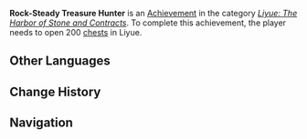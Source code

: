 {{Achievement Infobox
|title        = Rock-Steady Treasure Hunter
|id           = 80050
|order id     = 0050
|category     = Liyue: The Harbor of Stone and Contracts
|description  = Open 200 [[chests]] in Liyue (The Chasm is counted separately).
|requirements = 
|primogems    = 5
|tracking     = Tracks the amount of chests found in Liyue.
|topic        = Chests
|set          = Rock-Steady Treasure Hunter
|tier         = 1
|tiers_total  = 3
|tier1        = Rock-Steady Treasure Hunter (Tier 1)
|tier2        = Rock-Steady Treasure Hunter (Tier 2)
|tier3        = Rock-Steady Treasure Hunter (Tier 3)
|prev         = 
|next         = Rock-Steady Treasure Hunter (Tier 2)
}}
'''Rock-Steady Treasure Hunter''' is an [[Achievement]] in the category ''[[Liyue: The Harbor of Stone and Contracts]]''. To complete this achievement, the player needs to open 200 [[chests]] in Liyue.
<!--
==Trivia==

==Video Guides==
{{EVT
|video1   = 
|caption1 = 
}}
-->
==Other Languages==
{{Transclude|Rock-Steady Treasure Hunter|Other Languages}}

==Change History==
{{Change History|1.0}}
<!--
==References==
{{Reflist}}
-->
==Navigation==
{{Achievement Navbox|Liyue: The Harbor of Stone and Contracts}}